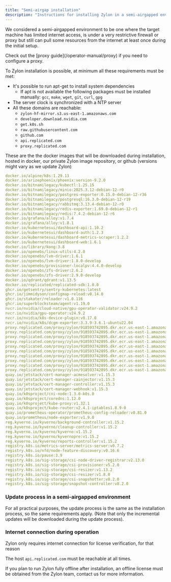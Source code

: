 ```yaml
---
title: "Semi-airgap installation"
description: "Instructions for installing Zylon in a semi-airgapped environment"
---
```


We considered a semi-airgapped environment to be one where the target machine has limited
internet access, is under a very restrictive firewall or proxy but still can pull
some resources from the internet at least once during the initial setup.

<Tip>
    Check out the [proxy guide](/operator-manual/proxy) if you need to configure a proxy.
</Tip>

To Zylon installation is possible, at minimum all these requirements must be met:
* It's possible to run apt-get to install system dependencies
  * If apt is not available the following packages must be installed manually:
`gcc`, `make`, `wget`, `git`, `curl`, `gpg`
* The server clock is synchronized with a NTP server
* All these domains are reachable:
  * `zylon-hf-mirror.s3.us-east-1.amazonaws.com`
  * `developer.download.nvidia.com`
  * `get.k0s.sh`
  * `raw.githubusercontent.com`
  * `github.com`
  * `api.replicated.com`
  * `proxy.replicated.com`

These are the the docker images that will be downloaded during installation, hosted
in docker, our private Zylon image repository, or github (versions might vary as we update Zylon)

```yaml expandable
docker.io/alpine/k8s:1.29.13
docker.io/arizephoenix/phoenix:version-9.2.0
docker.io/bitnamilegacy/kubectl:1.25.15
docker.io/bitnamilegacy/minio:2025.3.12-debian-12-r0
docker.io/bitnamilegacy/postgres-exporter:0.15.0-debian-12-r36
docker.io/bitnamilegacy/postgresql:16.3.0-debian-12-r19
docker.io/bitnamilegacy/rabbitmq:3.13.4-debian-12-r0
docker.io/bitnamilegacy/redis-exporter:1.69.0-debian-12-r1
docker.io/bitnamilegacy/redis:7.4.2-debian-12-r6
docker.io/grafana/alloy:v1.7.4
docker.io/grafana/alloy:v1.8.1
docker.io/kubernetesui/dashboard-api:1.10.2
docker.io/kubernetesui/dashboard-auth:1.2.3
docker.io/kubernetesui/dashboard-metrics-scraper:1.2.2
docker.io/kubernetesui/dashboard-web:1.6.1
docker.io/library/kong:3.8
docker.io/openebs/linux-utils:4.2.0
docker.io/openebs/lvm-driver:1.6.1
docker.io/openebs/lvm-driver:1.8.0-develop
docker.io/openebs/provisioner-localpv:4.4.0-develop
docker.io/openebs/zfs-driver:2.6.2
docker.io/openebs/zfs-driver:2.9.0-develop
docker.io/qdrant/qdrant:v1.13.5
docker.io/replicated/replicated-sdk:1.0.0
ghcr.io/getsentry/sentry-kubernetes:latest
ghcr.io/jimmidyson/configmap-reload:v0.14.0
ghcr.io/stakater/reloader:v1.0.116
ghcr.io/superblocksteam/agent:v1.19.0
nvcr.io/nvidia/cloud-native/gpu-operator-validator:v24.9.2
nvcr.io/nvidia/gpu-operator:v24.9.2
nvcr.io/nvidia/k8s-device-plugin:v0.17.0
nvcr.io/nvidia/k8s/dcgm-exporter:3.3.9-3.6.1-ubuntu22.04
proxy.replicated.com/proxy/zylon/918593742895.dkr.ecr.us-east-1.amazonaws.com/zylon-backend:0.101.7
proxy.replicated.com/proxy/zylon/918593742895.dkr.ecr.us-east-1.amazonaws.com/zylon-docling:1.0.9
proxy.replicated.com/proxy/zylon/918593742895.dkr.ecr.us-east-1.amazonaws.com/zylon-docling:1.0.9
proxy.replicated.com/proxy/zylon/918593742895.dkr.ecr.us-east-1.amazonaws.com/zylon-frontend:1.86.6
proxy.replicated.com/proxy/zylon/918593742895.dkr.ecr.us-east-1.amazonaws.com/zylon-gpt:0.68.1
proxy.replicated.com/proxy/zylon/918593742895.dkr.ecr.us-east-1.amazonaws.com/zylon-gpt:0.68.5
proxy.replicated.com/proxy/zylon/918593742895.dkr.ecr.us-east-1.amazonaws.com/zylon-gpt:0.68.6
proxy.replicated.com/proxy/zylon/918593742895.dkr.ecr.us-east-1.amazonaws.com/zylon-sandbox:1.0.0
proxy.replicated.com/proxy/zylon/918593742895.dkr.ecr.us-east-1.amazonaws.com/zylon-sandbox:1.0.0
proxy.replicated.com/proxy/zylon/918593742895.dkr.ecr.us-east-1.amazonaws.com/zylon-triton:1.8.0
quay.io/jetstack/cert-manager-acmesolver:v1.15.3
quay.io/jetstack/cert-manager-cainjector:v1.15.3
quay.io/jetstack/cert-manager-controller:v1.15.3
quay.io/jetstack/cert-manager-webhook:v1.15.3
quay.io/k0sproject/cni-node:1.3.0-k0s.0
quay.io/k0sproject/coredns:1.12.0
quay.io/k0sproject/kube-proxy:v1.32.1
quay.io/k0sproject/kube-router:v2.4.1-iptables1.8.9-0
quay.io/prometheus-operator/prometheus-config-reloader:v0.81.0
quay.io/prometheus/node-exporter:v1.9.0
reg.kyverno.io/kyverno/background-controller:v1.15.2
reg.kyverno.io/kyverno/cleanup-controller:v1.15.2
reg.kyverno.io/kyverno/kyverno:v1.15.2
reg.kyverno.io/kyverno/kyvernopre:v1.15.2
reg.kyverno.io/kyverno/reports-controller:v1.15.2
registry.k8s.io/metrics-server/metrics-server:v0.7.2
registry.k8s.io/nfd/node-feature-discovery:v0.16.6
registry.k8s.io/pause:3.9
registry.k8s.io/sig-storage/csi-node-driver-registrar:v2.13.0
registry.k8s.io/sig-storage/csi-provisioner:v5.2.0
registry.k8s.io/sig-storage/csi-resizer:v1.13.2
registry.k8s.io/sig-storage/csi-resizer:v1.8.0
registry.k8s.io/sig-storage/csi-snapshotter:v8.2.0
registry.k8s.io/sig-storage/snapshot-controller:v8.2.0
```

### Update process in a semi-airgapped environment

For all practical purposes, the update process is the same as the installation process,
so the same requirements apply. (Note that only the incremental updates will be downloaded during the
update process).

### Internet connection during operation

Zylon only requires internet connection for license verification, for that reason

The host `api.replicated.com` must be reachable at all times.

If you plan to run Zylon
fully offline after installation, an offline license must be obtained from the Zylon team,
contact us for more information.
